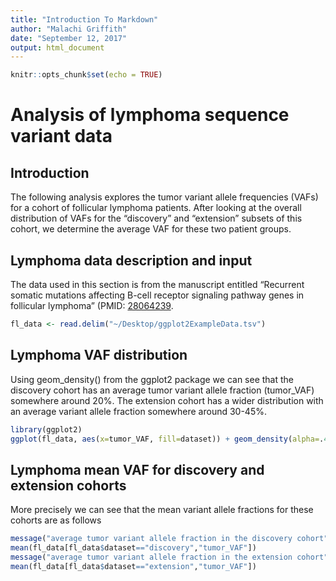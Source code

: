 ```yaml
---
title: "Introduction To Markdown"
author: "Malachi Griffith"
date: "September 12, 2017"
output: html_document
---
```


```r
knitr::opts_chunk$set(echo = TRUE)
```

# Analysis of lymphoma sequence variant data

## Introduction
The following analysis explores the tumor variant allele frequencies (VAFs) for a cohort of follicular lymphoma patients. After looking at the overall distribution of VAFs for the "discovery" and "extension" subsets of this cohort, we determine the average VAF for these two patient groups. 

## Lymphoma data description and input
The data used in this section is from the manuscript entitled "Recurrent somatic mutations affecting B-cell receptor signaling pathway genes in follicular lymphoma" (PMID: [28064239](https://www.ncbi.nlm.nih.gov/pubmed/28064239).
```r
fl_data <- read.delim("~/Desktop/ggplot2ExampleData.tsv")
```

## Lymphoma VAF distribution
Using geom_density() from the ggplot2 package we can see that the discovery cohort has an average tumor variant allele fraction (tumor_VAF) somewhere around 20%. The extension cohort has a wider distribution with an average variant allele fraction somewhere around 30-45%.
```r
library(ggplot2)
ggplot(fl_data, aes(x=tumor_VAF, fill=dataset)) + geom_density(alpha=.4)
```

## Lymphoma mean VAF for discovery and extension cohorts
More precisely we can see that the mean variant allele fractions for these cohorts are as follows
```r
message("average tumor variant allele fraction in the discovery cohort")
mean(fl_data[fl_data$dataset=="discovery","tumor_VAF"])
message("average tumor variant allele fraction in the extension cohort")
mean(fl_data[fl_data$dataset=="extension","tumor_VAF"])
```

